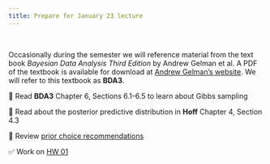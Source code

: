 ```yaml
---
title: Prepare for January 23 lecture
---
```


<br>

Occasionally during the semester we will reference material from the text book *Bayesian Data Analysis Third Edition* by Andrew Gelman et al. A PDF of the textbook is available for download at [Andrew Gelman's website](http://www.stat.columbia.edu/~gelman/book/). We will refer to this textbook as **BDA3**.

📖 Read **BDA3** Chapter 6, Sections 6.1-6.5 to learn about Gibbs sampling

📖 Read about the posterior predictive distribution in **Hoff** Chapter 4, Section 4.3

📖 Review [prior choice recommendations](https://github.com/stan-dev/stan/wiki/prior-choice-recommendations)

✅ Work on [HW 01](https://biostat725-sp25.netlify.app/hw/hw-01)
